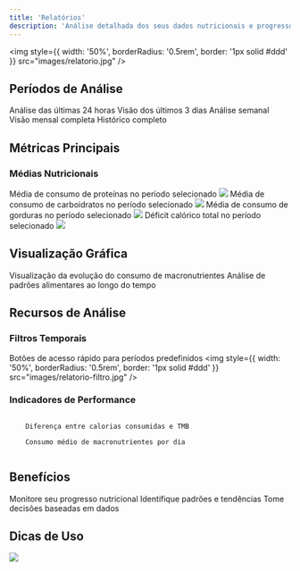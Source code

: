 ---
title: 'Relatórios'
description: 'Análise detalhada dos seus dados nutricionais e progresso no ZapNutri'
---

<img
  style={{ width: '50%', borderRadius: '0.5rem', border: '1px solid #ddd' }}
  src="images/relatorio.jpg"
/>

## Períodos de Análise

<CardGroup>
  <Card title="24 Horas" icon="clock">
    Análise das últimas 24 horas
  </Card>
  <Card title="3 Dias" icon="calendar-days">
    Visão dos últimos 3 dias
  </Card>
  <Card title="7 Dias" icon="calendar-week">
    Análise semanal
  </Card>
  <Card title="1 Mês" icon="calendar">
    Visão mensal completa
  </Card>
  <Card title="Total" icon="infinity">
    Histórico completo
  </Card>
</CardGroup>

## Métricas Principais

### Médias Nutricionais

<Steps>
  <Step title="Proteína">
    Média de consumo de proteínas no período selecionado
    <img
      style={{ width: '50%', borderRadius: '0.5rem', border: '1px solid #ddd' }}
      src="images/relatorio-grafico-medio-1.jpg"
    />
  </Step>
  <Step title="Carboidratos">
    Média de consumo de carboidratos no período selecionado
    <img
      style={{ width: '50%', borderRadius: '0.5rem', border: '1px solid #ddd' }}
      src="images/relatorio-grafico-medio-2.jpg"
    />
  </Step>
  <Step title="Gorduras">
    Média de consumo de gorduras no período selecionado
    <img
      style={{ width: '50%', borderRadius: '0.5rem', border: '1px solid #ddd' }}
      src="images/relatorio-grafico-medio-3.jpg"
    />
  </Step>
  <Step title="Déficit Calórico">
    Déficit calórico total no período selecionado
    <img
      style={{ width: '50%', borderRadius: '0.5rem', border: '1px solid #ddd' }}
      src="images/relatorio-grafico-medio-4.jpg"
    />
  </Step>
</Steps>

## Visualização Gráfica

<CardGroup>
  <Card title="Gráfico de Área" icon="chart-area">
    Visualização da evolução do consumo de macronutrientes
  </Card>
  <Card title="Tendências" icon="chart-line">
    Análise de padrões alimentares ao longo do tempo
  </Card>
</CardGroup>

## Recursos de Análise

### Filtros Temporais

Botões de acesso rápido para períodos predefinidos
<img
style={{ width: '50%', borderRadius: '0.5rem', border: '1px solid #ddd' }}
  src="images/relatorio-filtro.jpg"
/>

### Indicadores de Performance

<CodeGroup>
  <Code title="Déficit Calórico">
    Diferença entre calorias consumidas e TMB
  </Code>
  <Code title="Médias Diárias">
    Consumo médio de macronutrientes por dia
  </Code>
</CodeGroup>

## Benefícios

<CardGroup>
  <Card title="Acompanhamento" icon="eye">
    Monitore seu progresso nutricional
  </Card>
  <Card title="Insights" icon="lightbulb">
    Identifique padrões e tendências
  </Card>
  <Card title="Ajustes" icon="sliders">
    Tome decisões baseadas em dados
  </Card>
</CardGroup>

## Dicas de Uso

<Steps>
  <Step title="Alterne entre diferentes períodos para análises comparativas"/>
  <Step title="Observe as médias de macronutrientes para ajustar sua dieta"/>
  <Step title="Acompanhe o déficit calórico para atingir seus objetivos"/>
  <Step title="Use o gráfico para visualizar tendências ao longo do tempo">
    <img style={{ width: '50%', borderRadius: '0.5rem', border: '1px solid #ddd' }} src="images/relatorio-grafico.jpg"/>
  </Step>
</Steps>
